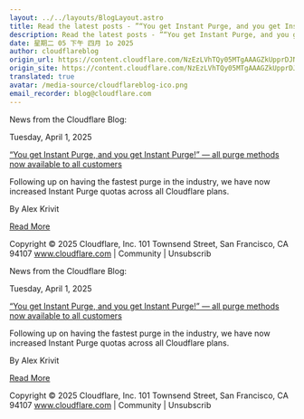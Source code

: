 ```yaml
---
layout: ../../layouts/BlogLayout.astro
title: Read the latest posts - ”“You get Instant Purge, and you get Instant Purge!” — all purge methods now available to all customers”
description: Read the latest posts - ”“You get Instant Purge, and you get Instant Purge!” — all purge methods now available to all customers”
date: 星期二 05 下午 四月 1o 2025
author: cloudflareblog
origin_url: https://content.cloudflare.com/NzEzLVhTQy05MTgAAAGZkUpprDJNkbLkf5zK74fYgy13sJnTPxKdlt1TaQxLMChSWKpbYO5uoxHgUAV-SbS-fbXvfF0=
origin_site: https://content.cloudflare.com/NzEzLVhTQy05MTgAAAGZkUpprDJNkbLkf5zK74fYgy13sJnTPxKdlt1TaQxLMChSWKpbYO5uoxHgUAV-SbS-fbXvfF0=
translated: true
avatar: /media-source/cloudflareblog-ico.png
email_recorder: blog@cloudflare.com
---
```



<Reference client:only="react" title="Read the latest posts - ”“You get Instant Purge, and you get Instant Purge!” — all purge methods now available to all customers”" url="https://content.cloudflare.com/NzEzLVhTQy05MTgAAAGZkUpprDJNkbLkf5zK74fYgy13sJnTPxKdlt1TaQxLMChSWKpbYO5uoxHgUAV-SbS-fbXvfF0=" />

<Detail client:only="react">
	News from the Cloudflare Blog:

Tuesday, April 1, 2025

[“You get Instant Purge, and you get Instant Purge!” — all purge methods now available to all customers](https://content.cloudflare.com/NzEzLVhTQy05MTgAAAGZkUpprDJNkbLkf5zK74fYgy13sJnTPxKdlt1TaQxLMChSWKpbYO5uoxHgUAV-SbS-fbXvfF0=)

Following up on having the fastest purge in the industry, we have now increased Instant Purge quotas across all Cloudflare plans. 

By Alex Krivit

[Read More](https://content.cloudflare.com/NzEzLVhTQy05MTgAAAGZkUpprDJNkbLkf5zK74fYgy13sJnTPxKdlt1TaQxLMChSWKpbYO5uoxHgUAV-SbS-fbXvfF0=)

Copyright © 2025 Cloudflare, Inc. 101 Townsend Street, San Francisco, CA 94107 www.cloudflare.com | Community | Unsubscrib
</Detail>

News from the Cloudflare Blog:

Tuesday, April 1, 2025

[“You get Instant Purge, and you get Instant Purge!” — all purge methods now available to all customers](https://content.cloudflare.com/NzEzLVhTQy05MTgAAAGZkUpprDJNkbLkf5zK74fYgy13sJnTPxKdlt1TaQxLMChSWKpbYO5uoxHgUAV-SbS-fbXvfF0=)

Following up on having the fastest purge in the industry, we have now increased Instant Purge quotas across all Cloudflare plans. 

By Alex Krivit

[Read More](https://content.cloudflare.com/NzEzLVhTQy05MTgAAAGZkUpprDJNkbLkf5zK74fYgy13sJnTPxKdlt1TaQxLMChSWKpbYO5uoxHgUAV-SbS-fbXvfF0=)

Copyright © 2025 Cloudflare, Inc. 101 Townsend Street, San Francisco, CA 94107 www.cloudflare.com | Community | Unsubscrib



